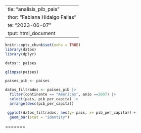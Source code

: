 
  ---
title: "analisis_pib_pais"
author: "Fabiana Hidalgo Fallas"
date: "2023-06-07"
output: html_document
---
```r
knitr::opts_chunk$set(echo = TRUE)
library(datos)
library(dplyr)
```

```r
datos:: paises
```

```r
glimpse(paises)
```

```r
paises_pib <- paises
```

```r
datos_filtrados <- paises_pib |> 
  filter(continente == "Américas", anio ==2007) |> 
  select(pais, pib_per_capita) |> 
  arrange(desc(pib_per_capita))
```


```r
 ggplot(datos_filtrados, aes(y= pais, x= pib_per_capita)) +
  geom_bar(stat = "identity")
```
=======


